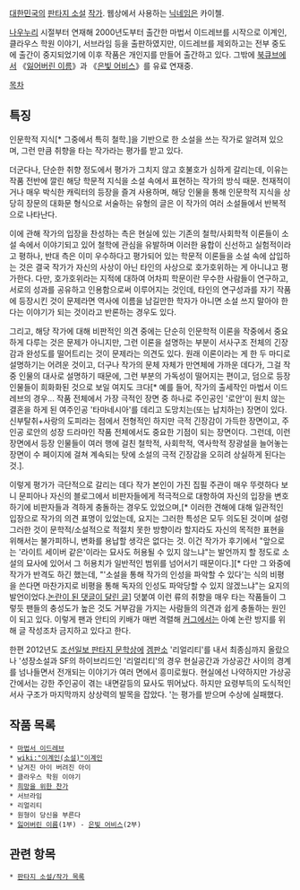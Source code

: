 [[대한민국]]의 [[판타지 소설]] [[작가]]. 웹상에서 사용하는 [[닉네임]]은 카이첼.

[[나우누리]] 시절부터 연재해 2000년도부터 출간한 마법서 이드레브를 시작으로 이계인, 클라우스 학원 이야기, 서브라임 등을 출판하였지만, 이드레브를 제외하고는 전부 중도에 출간이 중지되었기에 이후 작품은 개인지를 만들어 출간하고 있다. 그밖에 [[북큐브]]에서 《[[잃어버린 이름]]》과 《[[은빛 어비스]]》를 유료 연재중.

[[목차]]
== 특징 ==
인문학적 지식[* 그중에서 특히 철학.]을 기반으로 한 소설을 쓰는 작가로 알려져 있으며, 그런 만큼 취향을 타는 작가라는 평가를 받고 있다.

더군다나, 단순한 취향 정도에서 평가가 그치지 않고 호불호가 심하게 갈리는데, 이유는 작품 전반에 깔린 해당 학문적 지식을 소설 속에서 표현하는 작가의 방식 때문. 천재적이거나 매우 박식한 캐릭터의 등장을 즐겨 사용하며, 해당 인물을 통해 인문학적 지식을 상당히 장문의 대화문 형식으로 서술하는 유형의 글은 이 작가의 여러 소설들에서 반복적으로 나타난다.

이에 관해 작가의 입장을 찬성하는 측은 현실에 있는 기존의 철학/사회학적 이론들이 소설 속에서 이야기되고 있어 철학에 관심을 유발하며 이러한 융합이 신선하고 실험적이라고 평하나, 반대 측은 이미 우수하다고 평가되어 있는 학문적 이론들을 소설 속에 삽입하는 것은 결국 작가가 자신의 사상이 아닌 타인의 사상으로 호가호위하는 게 아니냐고 평가한다. 다만, 호가호위라는 지적에 대하여 어차피 학문이란 무수한 사람들이 연구하고, 서로의 성과를 공유하고 인용함으로써 이루어지는 것인데, 타인의 연구성과를 자기 작품에 등장시킨 것이 문제라면 역사에 이름을 남길만한 학자가 아니면 소설 쓰지 말아야 한다는 이야기가 되는 것이라고 반론하는 경우도 있다.

그리고, 해당 작가에 대해 비판적인 의견 중에는 단순히 인문학적 이론을 작중에서 중요하게 다루는 것은 문제가 아니지만, 그런 이론을 설명하는 부분이 서사구조 전체의 긴장감과 완성도를 떨어트리는 것이 문제라는 의견도 있다. 원래 이론이라는 게 한 두 마디로 설명하기는 어려운 것이고, 더구나 작가의 문체 자체가 만연체에 가까운 데다가, 그걸 작중 인물의 대사로 설명하기 때문에, 그런 부분의 가독성이 떨어지는 편이고, 덤으로 등장인물들이 희화화된 것으로 보일 여지도 크다[* 예를 들어, 작가의 출세작인 마법서 이드레브의 경우... 작품 전체에서 가장 극적인 장면 중 하나로 주인공인 '로안'이 원치 않는 결혼을 하게 된 여주인공 '타마네시아'를 데리고 도망치는(또는 납치하는) 장면이 있다. 신부탈취+사랑의 도피라는 점에서 전형적인 하지만 극적 긴장감이 가득한 장면이고, 주인공 로안의 성장 드라마인 작품 전체에서도 중요한 기점이 되는 장면이다. 그런데, 이런 장면에서 등장 인물들이 여러 행에 걸친 철학적, 사회학적, 역사학적 장광설을 늘어놓는 장면이 수 페이지에 걸쳐 계속되는 탓에 소설의 극적 긴장감을 오히려 상실하게 된다는 것.].

이렇게 평가가 극단적으로 갈리는 데다 작가 본인이 가진 집필 주관이 매우 뚜렷하다 보니 문피아나 자신의 블로그에서 비판자들에게 적극적으로 대항하여 자신의 입장을 변호하기에 비판자들과 격하게 충돌하는 경우도 있었으며,[* 이러한 견해에 대해 일관적인 입장으로 작가의 의견 표명이 있었는데, 요지는 그러한 특성은 모두 의도된 것이며 설령 그러한 것이 문학적/소설적으로 적절치 못한 방향이라 할지라도 자신의 목적한 표현을 위해서는 불가피하니, 변화를 용납할 생각은 없다는 것. 이건 작가가 후기에서 "앞으로는 '라이트 세이버 같은'이라는 묘사도 허용될 수 있지 않느냐"는 발언까지 할 정도로 소설의 묘사에 있어서 그 허용치가 일반적인 범위를 넘어서기 때문이다.][* 다만 그 와중에 작가가 반격도 하긴 했는데, "'소설을 통해 작가의 인성을 파악할 수 있다'는 식의 비평을 쓴다면 마찬가지로 비평을 통해 독자의 인성도 파악당할 수 있지 않겠느냐"는 요지의 발언이었다.[http://www.munpia.com/bbs/zboard.php?id=mu3&page=86&sn1=&divpage=6&sn=off&ss=on&sc=off&select_arrange=headnum&desc=asc&no=26430 논란이 된 댓글이 달린 글]] 덧붙여 이런 류의 취향을 매우 타는 작품들이 그렇듯 팬들의 충성도가 높은 것도 거부감을 가지는 사람들의 의견과 쉽게 충돌하는 원인이 되고 있다. 이렇게 팬과 안티의 키배가 매번 격렬해 [[커그]]에서는 아예 논란 방지를 위해 글 작성조차 금지하고 있다고 한다.

한편 2012년도 [[조선일보 판타지 문학상]]에 [[겜판소]] '리얼리티'를 내서 최종심까지 올랐으나 '성장소설과 SF의 하이브리드인 '리얼리티'의 경우 현실공간과 가상공간 사이의 경계를 넘나들면서 전개되는 이야기가 여러 면에서 흥미로웠다. 현실에선 나약하지만 가상공간에서는 강한 주인공이 겪는 내면갈등의 묘사도 뛰어났다. 하지만 요령부득의 도식적인 서사 구조가 마지막까지 상상력의 발목을 잡았다. '는 평가를 받으며 수상에 실패했다. 

== 작품 목록 ==
 * [[마법서 이드레브]]
 * [[wiki:"이계인(소설)"이계인]]
 * 남겨진 아이 버려진 아이
 * 클라우스 학원 이야기
 * [[희망을 위한 찬가]]
 * 서브라임
 * 리얼리티
 * 원형이 당신을 부른다
 * [[잃어버린 이름]](1부) - [[은빛 어비스]](2부)

== 관련 항목 ==
 * [[판타지 소설/작가 목록]]
